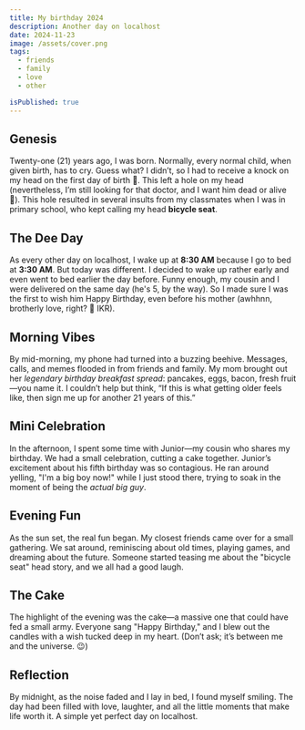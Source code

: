 ```yaml
---
title: My birthday 2024
description: Another day on localhost
date: 2024-11-23
image: /assets/cover.png
tags:
  - friends
  - family
  - love
  - other

isPublished: true
---
```


## Genesis

Twenty-one (21) years ago, I was born. Normally, every normal child, when given birth, has to cry. Guess what? I didn’t, so I had to receive a knock on my head on the first day of birth 🤣. This left a hole on my head (nevertheless, I’m still looking for that doctor, and I want him dead or alive 🤣). This hole resulted in several insults from my classmates when I was in primary school, who kept calling my head **bicycle seat**.

## The Dee Day

As every other day on localhost, I wake up at **8:30 AM** because I go to bed at **3:30 AM**. But today was different. I decided to wake up rather early and even went to bed earlier the day before. Funny enough, my cousin and I were delivered on the same day (he's 5, by the way). So I made sure I was the first to wish him Happy Birthday, even before his mother (awhhnn, brotherly love, right? 🤣 IKR).

## Morning Vibes

By mid-morning, my phone had turned into a buzzing beehive. Messages, calls, and memes flooded in from friends and family. My mom brought out her _legendary birthday breakfast spread_: pancakes, eggs, bacon, fresh fruit—you name it. I couldn’t help but think, “If this is what getting older feels like, then sign me up for another 21 years of this.”

## Mini Celebration

In the afternoon, I spent some time with Junior—my cousin who shares my birthday. We had a small celebration, cutting a cake together. Junior’s excitement about his fifth birthday was so contagious. He ran around yelling, "I'm a big boy now!" while I just stood there, trying to soak in the moment of being the _actual big guy_.

## Evening Fun

As the sun set, the real fun began. My closest friends came over for a small gathering. We sat around, reminiscing about old times, playing games, and dreaming about the future. Someone started teasing me about the "bicycle seat" head story, and we all had a good laugh.

## The Cake

The highlight of the evening was the cake—a massive one that could have fed a small army. Everyone sang "Happy Birthday," and I blew out the candles with a wish tucked deep in my heart. (Don’t ask; it’s between me and the universe. 😉)

## Reflection

By midnight, as the noise faded and I lay in bed, I found myself smiling. The day had been filled with love, laughter, and all the little moments that make life worth it. A simple yet perfect day on localhost.
